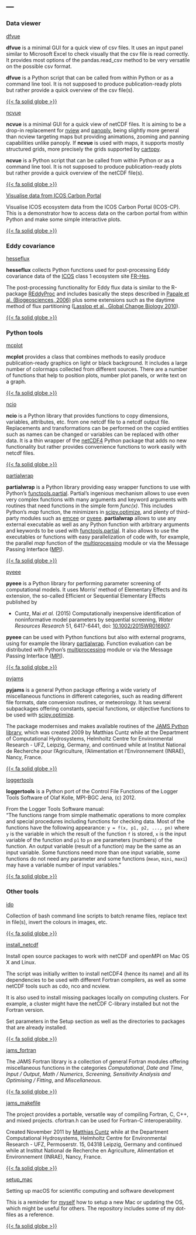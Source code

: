---
---

### Data viewer {#sec-data-viewer}

::: {layout="[[15,80,8]]"}

::: {#first-column}
<!-- --- --- --- --- --- dfvue --- --- --- --- --- -->
[dfvue](https://mcuntz.github.io/dfvue/)
:::

::: {#second-column}
**dfvue** is a minimal GUI for a quick view of csv files. It uses an input panel similar to Microsoft Excel to check visually that the csv file is read correctly. It provides most options of the pandas.read_csv method to be very versatile on the possible csv format.

**dfvue** is a Python script that can be called from within Python or as a command line tool. It is not supposed to produce publication-ready plots but rather provide a quick overview of the csv file(s).
:::

::: {#third-column}
[{{< fa solid globe >}}](https://mcuntz.github.io/dfvue/)
:::

::: {#first-column}
<!-- --- --- --- --- --- ncvue --- --- --- --- --- -->
[ncvue](https://mcuntz.github.io/ncvue/)
:::

::: {#second-column}
**ncvue** is a minimal GUI for a quick view of netCDF files. It is aiming to be a drop-in replacement for [nview](http://meteora.ucsd.edu/~pierce/ncview_home_page.html) and [panoply](https://www.giss.nasa.gov/tools/panoply/), being slightly more general than ncview targeting maps but providing animations, zooming and panning capabilities unlike panoply. If **ncvue** is used with maps, it supports mostly structured grids, more precisely the grids supported by [cartopy](https://scitools.org.uk/cartopy/docs/latest/).

**ncvue** is a Python script that can be called from within Python or as a command line tool. It is not supposed to produce publication-ready plots but rather provide a quick overview of the netCDF file(s).
:::

::: {#third-column}
[{{< fa solid globe >}}](https://mcuntz.github.io/ncvue/)
:::

::: {#first-column}
<!-- --- --- --- --- --- visualise_icos_cp --- --- --- --- --- -->
[Visualise data from ICOS Carbon Portal](https://www.github.com/mcuntz/visualise_icos_cp/)
:::

::: {#second-column}
Visualise ICOS ecosystem data from the ICOS Carbon Portal (ICOS-CP). This is a demonstrator how to access data on the carbon portal from within Python and make some simple interactive plots.
:::

::: {#third-column}
[{{< fa solid globe >}}](https://www.github.com/mcuntz/visualise_icos_cp/)
:::

:::


### Eddy covariance {#sec-eddy-covariance}

::: {layout="[[15,80,8]]"}

::: {#first-column}
<!-- --- --- --- --- --- hesseflux --- --- --- --- --- -->
[hesseflux](https://mcuntz.github.io/hesseflux/)
:::

::: {#second-column}
**hesseflux** collects Python functions used for post-processing Eddy covariance data of the [ICOS](https://www.icos-cp.eu) class 1 ecosystem site [FR-Hes](https://meta.icos-cp.eu/resources/stations/ES_FR-Hes).

The post-processing functionality for Eddy flux data is similar to the R-package [REddyProc](https://cran.r-project.org/web/packages/REddyProc/index.html) and includes basically the steps described in [Papale et al. (Biogeosciences, 2006)](https://doi.org/10.5194/bg-3-571-2006) plus some extensions such as the daytime method of flux partitioning ([Lasslop et al., Global Change Biology 2010](https://doi.org/10.1111/j.1365-2486.2009.02041.x)).
:::

::: {#third-column}
[{{< fa solid globe >}}](https://mcuntz.github.io/hesseflux/)
:::

:::


### Python tools {#sec-python-tools}

::: {layout="[[15,80,8]]"}

::: {#first-column}
<!-- --- --- --- --- --- mcplot --- --- --- --- --- -->
[mcplot](https://mcuntz.github.io/mcplot/)
:::

::: {#second-column}
**mcplot** provides a class that combines methods to easily produce publication-ready graphics on light or black background. It includes a large number of colormaps collected from different sources. There are a number of functions that help to position plots, number plot panels, or write text on a graph.
:::

::: {#third-column}
[{{< fa solid globe >}}](https://mcuntz.github.io/mcplot/)
:::

::: {#first-column}
<!-- --- --- --- --- --- ncio --- --- --- --- --- -->
[ncio](https://mcuntz.github.io/ncio/)
:::

::: {#second-column}
**ncio** is a Python library that provides functions to copy dimensions, variables, attributes, etc. from one netcdf file to a netcdf output file. Replacements and transformations can be performed on the copied entities such as names can be changed or variables can be replaced with other data. It is a thin wrapper of the [netCDF4](https://github.com/Unidata/netcdf4-python) Python package that adds no new functionality but rather provides convenience functions to work easily with netcdf files.
:::

::: {#third-column}
[{{< fa solid globe >}}](https://mcuntz.github.io/ncio/)
:::

::: {#first-column}
<!-- --- --- --- --- --- partialwrap --- --- --- --- --- -->
[partialwrap](https://mcuntz.github.io/partialwrap/)
:::

::: {#second-column}
**partialwrap** is a Python library providing easy wrapper functions to use with Python’s [functools.partial](https://docs.python.org/3/library/functools.html#functools.partial). Partial's ingenious mechanism allows to use even very complex functions with many arguments and keyword arguments with routines that need functions in the simple form *func(x)*. This includes Python's *map* function, the minimizers in [scipy.optimize](https://docs.scipy.org/doc/scipy/reference/tutorial/optimize.html), and plenty of third-party modules such as [emcee](https://github.com/dfm/emcee) or [pyeee](https://mcuntz.github.io/pyeee/). **partialwrap** allows to use any external executable as well as any Python function with arbitrary arguments and keywords to be used with [functools.partial](https://docs.python.org/3/library/functools.html#functools.partial). It also allows to use the executables or functions with easy parallelization of code with, for example, the parallel *map* function of the [multiprocessing](https://docs.python.org/3/library/multiprocessing.html) module or via the Message Passing Interface ([MPI](https://bitbucket.org/mpi4py/mpi4py)).
:::

::: {#third-column}
[{{< fa solid globe >}}](https://mcuntz.github.io/partialwrap/)
:::

::: {#first-column}
<!-- --- --- --- --- --- pyeee --- --- --- --- --- -->
[pyeee](https://mcuntz.github.io/pyeee/)
:::

::: {#second-column}
**pyeee** is a Python library for performing parameter screening of computational models. It uses Morris' method of Elementary Effects and its extension, the so-called Efficient or Sequential Elementary Effects published by

- Cuntz, Mai *et al.* (2015) Computationally inexpensive identification of noninformative model parameters by sequential screening, *Water Resources Research* 51, 6417-6441, doi: [10.1002/2015WR016907](http://doi.org/10.1002/2015WR016907).

**pyeee** can be used with Python functions but also with external programs, using for example the library [partialwrap](https://mcuntz.github.io/partialwrap/). Function evaluation can be distributed with Python's [multiprocessing](https://docs.python.org/3/library/multiprocessing.html) module or via the Message Passing Interface ([MPI](https://bitbucket.org/mpi4py/mpi4py)).
:::

::: {#third-column}
[{{< fa solid globe >}}](https://mcuntz.github.io/pyeee/)
:::

::: {#first-column}
<!-- --- --- --- --- --- pyjams --- --- --- --- --- -->
[pyjams](https://mcuntz.github.io/pyjams/)
:::

::: {#second-column}
**pyjams** is a general Python package offering a wide variety of miscellaneous functions in different categories, such as reading different file formats, date conversion routines, or meteorology. It has several subpackages offering constants, special functions, or objective functions to be used with [scipy.optimize](https://docs.scipy.org/doc/scipy/reference/tutorial/optimize.html).

The package modernises and makes available routines of the [JAMS Python library](https://github.com/mcuntz/jams_python), which was created 2009 by Matthias Cuntz while at the Department of Computational Hydrosystems, Helmholtz Centre for Environmental Research - UFZ, Leipzig, Germany, and continued while at Institut National de Recherche pour l'Agriculture, l'Alimentation et l'Environnement (INRAE), Nancy, France.
:::

::: {#third-column}
[{{< fa solid globe >}}](https://mcuntz.github.io/pyjams/)
:::

::: {#first-column}
<!-- --- --- --- --- --- loggertools --- --- --- --- --- -->
[loggertools](https://mcuntz.github.io/loggertools/)
:::

::: {#second-column}
**loggertools** is a Python port of the Control File Functions of the Logger Tools Software of Olaf Kolle, MPI-BGC Jena, (c) 2012.

From the Logger Tools Software manual:<br>
"The functions range from simple mathematic operations to more complex and special procedures including functions for checking data. Most of the functions have the following appearance: `y = f(x, p1, p2, ..., pn)` where `y` is the variable in which the result of the function `f` is stored, `x` is the input variable of the function and `p1` to `pn` are parameters (numbers) of the function. An output variable (result of a function) may be the same as an input variable. Some functions need more than one input variable, some functions do not need any parameter and some functions (`mean`, `mini`, `maxi`) may have a variable number of input variables."
:::

::: {#third-column}
[{{< fa solid globe >}}](https://mcuntz.github.io/loggertools/)
:::

:::


### Other tools {#sec-other-tools}

::: {layout="[[15,80,8]]"}

::: {#first-column}
<!-- --- --- --- --- --- ido --- --- --- --- --- -->
[ido](https://www.github.com/mcuntz/ido/)
:::

::: {#second-column}
Collection of bash command line scripts to batch rename files, replace text in file(s), invert the colours in images, etc.
:::

::: {#third-column}
[{{< fa solid globe >}}](https://www.github.com/mcuntz/ido/)
:::

::: {#first-column}
<!-- --- --- --- --- --- install_netcdf --- --- --- --- --- -->
[install_netcdf](https://www.github.com/mcuntz/install_netcdf/)
:::

::: {#second-column}
Install open source packages to work with netCDF and openMPI on Mac OS X and Linux.

The script was initially written to install netCDF4 (hence its name) and all its dependencies to be used with different Fortran compilers, as well as some netCDF tools such as cdo, nco and ncview.

It is also used to install missing packages locally on computing clusters. For example, a cluster might have the netCDF C-library installed but not the Fortran version.

Set parameters in the Setup section as well as the directories to packages that are already installed.
:::

::: {#third-column}
[{{< fa solid globe >}}](https://www.github.com/mcuntz/install_netcdf/)
:::

::: {#first-column}
<!-- --- --- --- --- --- jams_fortran --- --- --- --- --- -->
[jams_fortran](https://www.github.com/mcuntz/jams_fortran/)
:::

::: {#second-column}
The JAMS Fortran library is a collection of general Fortran modules
offering miscellaneous functions in the categories *Computational*, *Date and Time*, *Input / Output*, *Math / Numerics*, *Screening, Sensitivity Analysis and Optimising / Fitting*, and *Miscellaneous*.
:::

::: {#third-column}
[{{< fa solid globe >}}](https://www.github.com/mcuntz/jams_fortran/)
:::

::: {#first-column}
<!-- --- --- --- --- --- jams_makefile --- --- --- --- --- -->
[jams_makefile](https://www.github.com/mcuntz/jams_makefile/)
:::

::: {#second-column}
The project provides a portable, versatile way of compiling Fortran, C, C++, and mixed projects. cfortran.h can be used for Fortran-C interoperability.

Created November 2011 by [Matthias Cuntz](/People/Matthias_Cuntz.Qmd) while at the Department Computational Hydrosystems, Helmholtz Centre for Environmental Research - UFZ, Permoserstr. 15, 04318 Leipzig, Germany and continued while at Institut National de Recherche en Agriculture, Alimentation et Environnement (INRAE), Nancy, France.
:::

::: {#third-column}
[{{< fa solid globe >}}](https://www.github.com/mcuntz/jams_makefile/)
:::

::: {#first-column}
<!-- --- --- --- --- --- setup_mac --- --- --- --- --- -->
[setup_mac](https://www.github.com/mcuntz/setup_mac/)
:::

::: {#second-column}
Setting up macOS for scientific computing and software development

This is a reminder for [myself](/people/matthias_cuntz.qmd) how to setup a new Mac or updating the OS, which might be useful for others. The repository includes some of my dot-files as a reference.
:::

::: {#third-column}
[{{< fa solid globe >}}](https://www.github.com/mcuntz/setup_mac/)
:::

:::
